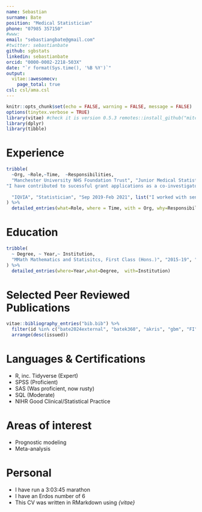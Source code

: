 ---
name: Sebastian
surname: Bate
position: "Medical Statistician"
phone: "07985 357150"
#www: 
email: "sebastiangbate@gmail.com"
#twitter: sebastianbate
github: sgbstats
linkedin: sebastianbate
orcid: "0000-0002-2218-503X"
date: "`r format(Sys.time(), '%B %Y')`"
output: 
  vitae::awesomecv:
    page_total: true
csl: csl/ama.csl
---

```{r setup, include=FALSE}

knitr::opts_chunk$set(echo = FALSE, warning = FALSE, message = FALSE)
options(tinytex.verbose = TRUE)
library(vitae) #check it is version 0.5.3 remotes::install_github("mitchelloharawild/vitae@v0.5.3")
library(dplyr)
library(tibble)
```

# Experience

```{r experience}
tribble(
  ~Org, ~Role,~Time,  ~Responsibilities,
  "Manchester University NHS Foundation Trust", "Junior Medical Statistician", "Mar 2021-", list("I have been involved in multiple studies and lead on statistical design and analysis from concept through to dissemination.","I support all levels of researchers from undergraduate and postgraduate students, through to clinical academics and consultants.",
"I have contributed to sucessful grant applications as a co-investigator and lead statistician (NIHR152516)","I have been responsible for reviewing the design, statistical accuracy and overall viability of Trust-sponsored research protocols prior to ethics submission in collaboration with senior statisticians.","I have presented my research at conferences both to technical and clinical audiences [NIHR Statistics Group Conference, 2023 (best e-poster); NHS R Community Conference, 2022; Translation Manchester, 2022 (People's Choice award)], NIHR Statistics Group Conference, 2024 [3rd place]", "I have multiple collaborations with clinicians across the whole of MFT, The University of Manchester, and other trusts.", "I have given multiple talks on statistics for critical appraisal across The Trust to the prestigious Specialist Foundation Program, junior doctors and level 7+ clinical practitioners.", "I have written teaching materials for improving statistical literacy among clinicians.", "I have given guest lectures to undergraduates and apprentices on data literacy at Manchester Metropolitan University."),
  
  "IQVIA", "Statistician", "Sep 2019-Feb 2021", list("I worked with senior biostatistics staff on the evaluation, interpretation, and reporting of study results, including writing the analysis data reviewer’s guide for one study.","I quality controlled regulatory documents including CSRs, summaries of clinical efficacy and safety, prescribing information, and FDA briefing documents for large pivotal studies.","I assisted in developing study analysis plans, including sample size calculations and mock TFLs across multiple studies.","I gained experience in applying the principles in ICH E6 (GCP), E9 (Statistics), E9R1 (Estimands).")
) %>% 
  detailed_entries(what=Role, where = Time, with = Org, why=Responsibilities)

```

# Education

```{r}

tribble(
  ~ Degree, ~ Year,~ Institution, 
  "MMath Mathematics and Statisitcs, First Class (Hons.)", "2015-19", "University of Manchester"
) %>% 
  detailed_entries(where=Year,what=Degree,  with=Institution)
```

# Selected Peer Reviewed Publications

```{r}
vitae::bibliography_entries("bib.bib") %>% 
  filter(id %in% c("bate2024external", "batek360", "akris", "gbm", "FI", "pla2r", "CSOM", "flame", "oremule2023mobile", "cpap", "etp")) %>%
  arrange(desc(issued))
```

# Languages & Certifications

-   R, inc. Tidyverse (Expert)
-   SPSS (Proficient)
-   SAS (Was proficient, now rusty)
-   SQL (Moderate)
-   NIHR Good Clinical/Statistical Practice

# Areas of interest

-   Prognostic modeling
-   Meta-analysis

# Personal

-   I have run a 3:03:45 marathon
-   I have an Erdos number of 6
-   This CV was written in RMarkdown using *{vitae}*
